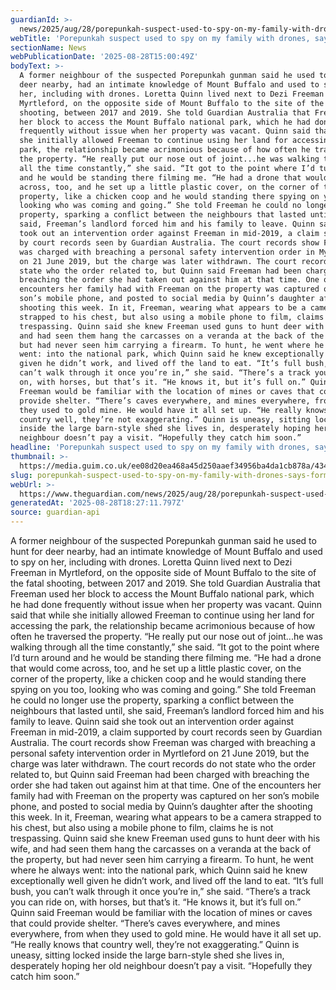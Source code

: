 ```yaml
---
guardianId: >-
  news/2025/aug/28/porepunkah-suspect-used-to-spy-on-my-family-with-drones-says-former-neighbour
webTitle: 'Porepunkah suspect used to spy on my family with drones, says former neighbour'
sectionName: News
webPublicationDate: '2025-08-28T15:00:49Z'
bodyText: >-
  A former neighbour of the suspected Porepunkah gunman said he used to hunt for
  deer nearby, had an intimate knowledge of Mount Buffalo and used to spy on
  her, including with drones. Loretta Quinn lived next to Dezi Freeman in
  Myrtleford, on the opposite side of Mount Buffalo to the site of the fatal
  shooting, between 2017 and 2019. She told Guardian Australia that Freeman used
  her block to access the Mount Buffalo national park, which he had done
  frequently without issue when her property was vacant. Quinn said that while
  she initially allowed Freeman to continue using her land for accessing the
  park, the relationship became acrimonious because of how often he traversed
  the property. “He really put our nose out of joint...he was walking through
  all the time constantly,” she said. “It got to the point where I’d turn around
  and he would be standing there filming me. “He had a drone that would come
  across, too, and he set up a little plastic cover, on the corner of the
  property, like a chicken coop and he would standing there spying on you too,
  looking who was coming and going.” She told Freeman he could no longer use the
  property, sparking a conflict between the neighbours that lasted until, she
  said, Freeman’s landlord forced him and his family to leave. Quinn said she
  took out an intervention order against Freeman in mid-2019, a claim supported
  by court records seen by Guardian Australia. The court records show Freeman
  was charged with breaching a personal safety intervention order in Myrtleford
  on 21 June 2019, but the charge was later withdrawn. The court records do not
  state who the order related to, but Quinn said Freeman had been charged with
  breaching the order she had taken out against him at that time. One of the
  encounters her family had with Freeman on the property was captured on her
  son’s mobile phone, and posted to social media by Quinn’s daughter after the
  shooting this week. In it, Freeman, wearing what appears to be a camera
  strapped to his chest, but also using a mobile phone to film, claims he is not
  trespassing. Quinn said she knew Freeman used guns to hunt deer with his wife,
  and had seen them hang the carcasses on a veranda at the back of the property,
  but had never seen him carrying a firearm. To hunt, he went where he always
  went: into the national park, which Quinn said he knew exceptionally well
  given he didn’t work, and lived off the land to eat. “It’s full bush, you
  can’t walk through it once you’re in,” she said. “There’s a track you can ride
  on, with horses, but that’s it. “He knows it, but it’s full on.” Quinn said
  Freeman would be familiar with the location of mines or caves that could
  provide shelter. “There’s caves everywhere, and mines everywhere, from when
  they used to gold mine. He would have it all set up. “He really knows that
  country well, they’re not exaggerating.” Quinn is uneasy, sitting locked
  inside the large barn-style shed she lives in, desperately hoping her old
  neighbour doesn’t pay a visit. “Hopefully they catch him soon.”
headline: 'Porepunkah suspect used to spy on my family with drones, says former neighbour'
thumbnail: >-
  https://media.guim.co.uk/ee08d20ea468a45d250aaef34956ba4da1cb878a/434_144_1054_844/500.png
slug: porepunkah-suspect-used-to-spy-on-my-family-with-drones-says-former-neighbour
webUrl: >-
  https://www.theguardian.com/news/2025/aug/28/porepunkah-suspect-used-to-spy-on-my-family-with-drones-says-former-neighbour
generatedAt: '2025-08-28T18:27:11.797Z'
source: guardian-api
---
```

A former neighbour of the suspected Porepunkah gunman said he used to hunt for deer nearby, had an intimate knowledge of Mount Buffalo and used to spy on her, including with drones. Loretta Quinn lived next to Dezi Freeman in Myrtleford, on the opposite side of Mount Buffalo to the site of the fatal shooting, between 2017 and 2019. She told Guardian Australia that Freeman used her block to access the Mount Buffalo national park, which he had done frequently without issue when her property was vacant. Quinn said that while she initially allowed Freeman to continue using her land for accessing the park, the relationship became acrimonious because of how often he traversed the property. “He really put our nose out of joint...he was walking through all the time constantly,” she said. “It got to the point where I’d turn around and he would be standing there filming me. “He had a drone that would come across, too, and he set up a little plastic cover, on the corner of the property, like a chicken coop and he would standing there spying on you too, looking who was coming and going.” She told Freeman he could no longer use the property, sparking a conflict between the neighbours that lasted until, she said, Freeman’s landlord forced him and his family to leave. Quinn said she took out an intervention order against Freeman in mid-2019, a claim supported by court records seen by Guardian Australia. The court records show Freeman was charged with breaching a personal safety intervention order in Myrtleford on 21 June 2019, but the charge was later withdrawn. The court records do not state who the order related to, but Quinn said Freeman had been charged with breaching the order she had taken out against him at that time. One of the encounters her family had with Freeman on the property was captured on her son’s mobile phone, and posted to social media by Quinn’s daughter after the shooting this week. In it, Freeman, wearing what appears to be a camera strapped to his chest, but also using a mobile phone to film, claims he is not trespassing. Quinn said she knew Freeman used guns to hunt deer with his wife, and had seen them hang the carcasses on a veranda at the back of the property, but had never seen him carrying a firearm. To hunt, he went where he always went: into the national park, which Quinn said he knew exceptionally well given he didn’t work, and lived off the land to eat. “It’s full bush, you can’t walk through it once you’re in,” she said. “There’s a track you can ride on, with horses, but that’s it. “He knows it, but it’s full on.” Quinn said Freeman would be familiar with the location of mines or caves that could provide shelter. “There’s caves everywhere, and mines everywhere, from when they used to gold mine. He would have it all set up. “He really knows that country well, they’re not exaggerating.” Quinn is uneasy, sitting locked inside the large barn-style shed she lives in, desperately hoping her old neighbour doesn’t pay a visit. “Hopefully they catch him soon.”
